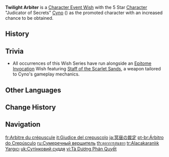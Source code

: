 {{Wish Series Infobox
|character = Cyno
|type      = Character Event Wishes
}}
'''Twilight Arbiter''' is a [[Character Event Wish]] with the 5 Star [[Character]] "Judicator of Secrets" [[Cyno]] ({{Electro}}) as the promoted character with an increased chance to be obtained.

==History==
{{Wish History Table}}

==Trivia==
* All occurrences of this Wish Series have run alongside an [[Epitome Invocation]] Wish featuring [[Staff of the Scarlet Sands]], a weapon tailored to Cyno's gameplay mechanics.

==Other Languages==
{{Other Languages
|en      = Twilight Arbiter
|zhs     = 雳裁冥昭
|zhs_rm  = Lì Cái Míngzhāo
|zht     = 靂裁冥昭
|zht_rm  = Lì Cái Míngzhāo
|zh_tl   = Thunder's Judgment of Darkness from Brightness
|zh_note = {{zh|冥昭|tl=darkness and brightness}} may be a reference to the idiom {{zh|冥昭瞢闇|rm=míngzhāo-méng'àn}}, which describes a liminal state between day and night during which the time of day is unclear.
|ja      = 冥昼の裁定
|ja_rm   = Chuumei no Saitei{{Assumed}}
|ja_tl   = Judgment of the Dark Daytime
|ko      = {{tt|황혼|黃昏}}을 가르는 번개의 {{tt|심판|審判}}
|ko_rm   = Hwanghoneul Gareuneun Beongae-ui Simpan
|ko_tl   = Judgment of Lightning Dividing the Twilight
|es      = Sentencia del crepúsculo
|es_tl   = Judgment of Twilight
|fr      = Arbitre du crépuscule
|fr_tl   = Twilight Arbiter
|ru      = Сумеречный вершитель
|ru_tl   = Twilight Executor
|th      = ตุลาการสนธยา
|th_rm   = Tulakarn Sonthaya
|th_tl   = Twilight Arbiter
|vi      = Tà Dương Phán Quyết
|vi_tl   = Judgment of the Setting Sun
|de      = Schiedsspruch der Dämmerung
|de_tl   = Arbitrament of Twilight
|id      = Hakim Senja
|id_tl   = Twilight Judge
|pt      = Árbitro do Crepúsculo
|pt_tl   = Twilight Arbiter
|tr      = Alacakaranlık Yargıcı
|tr_tl   = Twilight Judge
|it      = Giudice del crepuscolo
|it_tl   = Judge of the Twilight
}}

==Change History==
{{Change History|3.1}}

==Navigation==
{{Wish Navbox}}

[[fr:Arbitre du crépuscule]]
[[it:Giudice del crepuscolo]]
[[ja:冥昼の裁定]]
[[pt-br:Árbitro do Crepúsculo]]
[[ru:Сумеречный вершитель]]
[[th:ตุลาการสนธยา]]
[[tr:Alacakaranlık Yargıcı]]
[[uk:Сутінковий суддя]]
[[vi:Tà Dương Phán Quyết]]